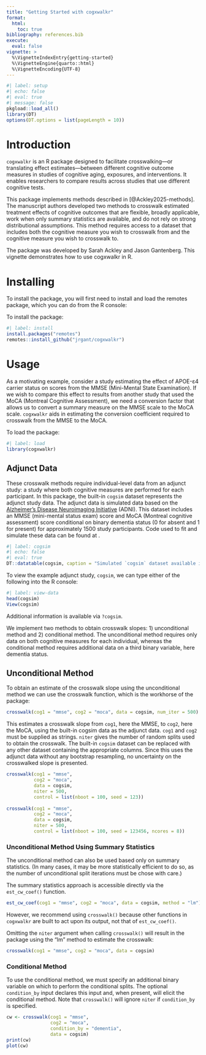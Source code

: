 ```yaml
---
title: "Getting Started with cogxwalkr"
format:
  html:
    toc: true
bibliography: references.bib
execute:
  eval: false
vignette: >
  %\VignetteIndexEntry{getting-started}
  %\VignetteEngine{quarto::html}
  %\VignetteEncoding{UTF-8}
---
```


```r
#| label: setup
#| echo: false
#| eval: true
#| message: false
pkgload::load_all()
library(DT)
options(DT.options = list(pageLength = 10))
```

# Introduction

`cogxwalkr` is an R package designed to facilitate crosswalking—or translating effect estimates—between different cognitive outcome measures in studies of cognitive aging, exposures, and interventions. It enables researchers to compare results across studies that use different cognitive tests.

This package implements methods described in [@Ackley2025-methods]. The manuscript authors developed two methods to crosswalk estimated treatment effects of cognitive outcomes that are flexible, broadly applicable, work when only summary statistics are available, and do not rely on strong distributional assumptions. This method requires access to a dataset that includes both the cognitive measure you wish to crosswalk from and the cognitive measure you wish to crosswalk to.

The package was developed by Sarah Ackley and Jason Gantenberg. This vignette demonstrates how to use cogxwalkr in R.

# Installing 

To install the package, you will first need to install and load the remotes package, which you can do from the R console: 

To install the package:

```r
#| label: install
install.packages("remotes")
remotes::install_github("jrgant/cogxwalkr")
```

# Usage

As a motivating example, consider a study estimating the effect of APOE-ε4 carrier status on scores from the MMSE (Mini-Mental State Examination). If we wish to compare this effect to results from another study that used the MoCA (Montreal Cognitive Assessment), we need a conversion factor that allows us to convert a summary measure on the MMSE scale to the MoCA scale. `cogxwalkr` aids in estimating the conversion coefficient required to crosswalk from the MMSE to the MoCA. 

To load the package: 

```r
#| label: load
library(cogxwalkr)
```

## Adjunct Data

These crosswalk methods require individual-level data from an adjunct study: a study where both cognitive measures are performed for each participant. In this package, the built-in `cogsim` dataset represents the adjunct study data. The adjunct data is simulated data based on the [Alzheimer’s Disease Neuroimaging Initiative](https://adni.loni.usc.edu) (ADNI). This dataset includes an MMSE (mini-mental status exam) score and MoCA (Montreal cognitive assessment) score conditional on binary dementia status (0 for absent and 1 for present) for approximately 1500 study participants. Code used to fit and simulate these data can be found at [](github/jrgant/data-raw/cogsim.r).

```r
#| label: cogsim
#| echo: false
#| eval: true
DT::datatable(cogsim, caption = "Simulated `cogsim` dataset available in the package.")
```

To view the example adjunct study, `cogsim`, we can type either of the following into the R console:

```r
#| label: view-data
head(cogsim)
View(cogsim)
```

Additional information is available via `?cogsim`.

We implement two methods to obtain crosswalk slopes: 1) unconditional method and 2) conditional method. The unconditional method requires only data on both cognitive measures for each individual, whereas the conditional method requires additional data on a third binary variable, here dementia status.

## Unconditional Method

To obtain an estimate of the crosswalk slope using the unconditional method we can use the crosswalk function, which is the workhorse of the package: 

```r
crosswalk(cog1 = "mmse", cog2 = "moca", data = cogsim, num_iter = 500) 
```

This estimates a crosswalk slope from `cog1`, here the MMSE, to `cog2`, here the MoCA, using the built-in cogsim data as the adjunct data. `cog1` and `cog2` must be supplied as strings. `niter` gives the number of random splits used to obtain the crosswalk. The built-in `cogsim` dataset can be replaced with any other dataset containing the appropriate columns. Since this uses the adjunct data without any bootstrap resampling, no uncertainty on the crosswalked slope is presented. 

```r
crosswalk(cog1 = "mmse",
          cog2 = "moca",
          data = cogsim,
          niter = 500,
          control = list(nboot = 100, seed = 123))
          
crosswalk(cog1 = "mmse",
          cog2 = "moca",
          data = cogsim,
          niter = 500,
          control = list(nboot = 100, seed = 123456, ncores = 8))
```

### Unconditional Method Using Summary Statistics

The unconditional method can also be used based only on summary statistics. (In many cases, it may be more statistically efficient to do so, as the number of unconditional split iterations must be chose with care.)

The summary statistics approach is accessible directly via the `est_cw_coef()` function.

```r
est_cw_coef(cog1 = "mmse", cog2 = "moca", data = cogsim, method = "lm")
```

However, we recommend using `crosswalk()` because other functions in `cogxwalkr` are built to act upon its output, not that of `est_cw_coef()`.

Omitting the `niter` argument when calling `crosswalk()` will result in the package using the "lm" method to estimate the crosswalk:

```r
crosswalk(cog1 = "mmse", cog2 = "moca", data = cogsim)
```

### Conditional Method

To use the conditional method, we must specify an additional binary variable on which to perform the conditional splits. The optional `condition_by` input declares this input and, when present, will elicit the conditional method. Note that `crosswalk()` will ignore `niter` if `condition_by` is specified.

```r
cw <- crosswalk(cog1 = "mmse",
                cog2 = "moca",
                condition_by = "dementia",
                data = cogsim)
print(cw)
plot(cw)
```






